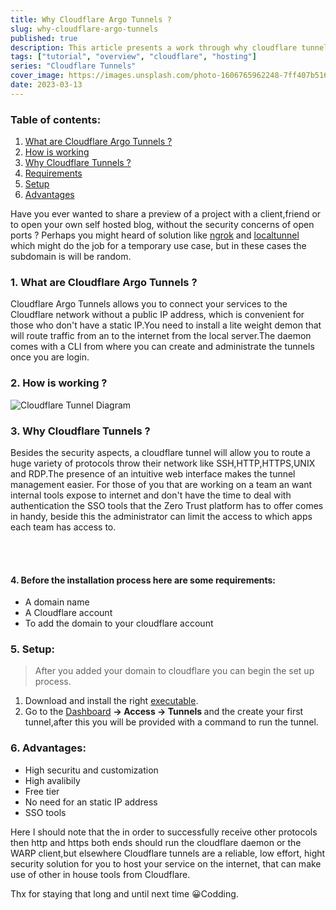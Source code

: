```yaml
---
title: Why Cloudflare Argo Tunnels ?
slug: why-cloudflare-argo-tunnels
published: true
description: This article presents a work through why cloudflare tunnels should be a go to for small projects if you want to expose them to the internet.
tags: ["tutorial", "overview", "cloudflare", "hosting"]
series: "Cloudflare Tunnels"
cover_image: https://images.unsplash.com/photo-1606765962248-7ff407b51667?ixlib=rb-1.2.1&ixid=MnwxMjA3fDB8MHxwaG90by1wYWdlfHx8fGVufDB8fHx8
date: 2023-03-13
---
```


### Table of contents:

1. [What are Cloudflare Argo Tunnels ?](#what)
2. [How is working](#work)
3. [Why Cloudflare Tunnels ?](#why)
4. [Requirements](#req)
5. [Setup](#set)
6. [Advantages](#adv)

Have you ever wanted to share a preview of a project with a client,friend or to open your own self hosted blog, without the security concerns of open ports ? Perhaps you might heard of solution like [ngrok](https://ngrok.com/) and [localtunnel](https://theboroer.github.io/localtunnel-www/) which might do the job for a temporary use case, but in these cases the subdomain is will be random.

### 1. What are Cloudflare Argo Tunnels ?<a name="what"></a>

Cloudflare Argo Tunnels allows you to connect your services to the Cloudflare network without a public IP address, which is convenient for those who don't have a static IP.You need to install a lite weight demon that will route traffic from an to the internet from the local server.The daemon comes with a CLI from where you can create and administrate the tunnels once you are login.

### 2. How is working ?<a name="work"></a>

![Cloudflare Tunnel Diagram](https://developers.cloudflare.com/cloudflare-one/static/documentation/connections/connect-apps/handshake.jpg)

### 3. Why Cloudflare Tunnels ?<a name="why"></a>

Besides the security aspects, a cloudflare tunnel will allow you to route a huge variety of protocols throw their network like SSH,HTTP,HTTPS,UNIX and RDP.The presence of an intuitive web interface makes the tunnel management easier. For those of you that are working on a team an want internal tools expose to internet and don't have the time to deal with authentication the SSO tools that the Zero Trust platform has to offer comes in handy, beside this the administrator can limit the access to which apps each team has access to.

<br></br>

#### 4. Before the installation process here are some requirements:<a name="req"></a>

- A domain name
- A Cloudflare account
- To add the domain to your cloudflare account

### 5. Setup:<a name="set"></a>

> After you added your domain to cloudflare you can begin the set up process.

1. Download and install the right [executable](https://developers.cloudflare.com/cloudflare-one/connections/connect-apps/install-and-setup/installation/).
2. Go to the [Dashboard](https://dash.teams.cloudflare.com) <b>-> Access -> Tunnels </b> and the create your first tunnel,after this you will be provided with a command to run the tunnel.

### 6. Advantages:<a name="adv"></a>

- High securitu and customization
- High avalibily
- Free tier
- No need for an static IP address
- SSO tools

Here I should note that the in order to successfully receive other protocols then http and https both ends should run the cloudflare daemon or the WARP client,but elsewhere Cloudflare tunnels are a reliable, low effort, hight security solution for you to host your service on the internet, that can make use of other in house tools from Cloudflare.

Thx for staying that long and until next time 😀Codding.
